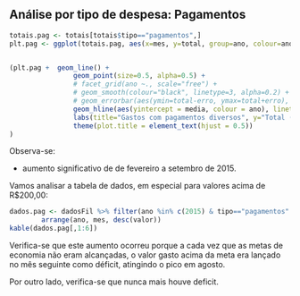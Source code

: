 


## Análise por tipo de despesa: Pagamentos

```r
totais.pag <- totais[totais$tipo=="pagamentos",]
plt.pag <- ggplot(totais.pag, aes(x=mes, y=total, group=ano, colour=ano))


(plt.pag +  geom_line() +
                geom_point(size=0.5, alpha=0.5) +
                # facet_grid(ano ~., scale="free") +
                # geom_smooth(colour="black", linetype=3, alpha=0.2) +
                # geom_errorbar(aes(ymin=total-erro, ymax=total+erro), width=.1) +
                geom_hline(aes(yintercept = media, colour = ano), linetype=2) +
                labs(title="Gastos com pagamentos diversos", y="Total (R$)", x="Mês") +
                theme(plot.title = element_text(hjust = 0.5))
)
```

Observa-se:

- aumento significativo de de fevereiro a setembro de 2015.

Vamos analisar a tabela de dados, em especial para valores acima de R$200,00:


```r

dados.pag <- dadosFil %>% filter(ano %in% c(2015) & tipo=="pagamentos" & valor > 200) %>%
        arrange(ano, mes, desc(valor))
kable(dados.pag[,1:6])
```

Verifica-se que este aumento ocorreu porque a cada vez que as metas de economia não eram alcançadas, o valor gasto acima da meta era lançado no mês seguinte como déficit, atingindo o pico em agosto. 

Por outro lado, verifica-se que nunca mais houve deficit. 



